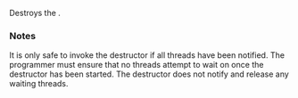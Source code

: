 {{cpp/thread/latch/title|~latch}}
{{cpp/thread/latch/navbar}}
{{dcl begin}}
{{dcl|since=c++20|
~latch();
}}
{{dcl end}}

Destroys the {{tt|latch}}.

===Notes===
It is only safe to invoke the destructor if all threads have been notified. The programmer must ensure that no threads attempt to wait on {{c|*this}} once the destructor has been started. The destructor does not notify and release any waiting threads.

{{langlinks|es|ja|ru|zh}}
